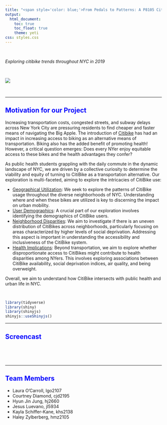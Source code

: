 ```yaml
---
title: "<span style='color: blue;'>From Pedals to Patterns: A P8105 Citibike Data Analysis</span>"
output: 
  html_document:
    toc: true
    toc_float: true
    theme: yeti
css: styles.css
---
```


<style>
  h1 {
    text-align: center;
     font-weight: bold;
  }
</style>


  &nbsp;
  
*Exploring citibike trends throughout NYC in 2019*

  &nbsp;
  
![](many_bike_pic.png)

  &nbsp;
  
***

## <span style="color: blue;">Motivation for our Project</span>
Increasing transportation costs, congested streets, and subway delays across New York City are pressuring residents to find cheaper and faster means of navigating the Big Apple. The introduction of [Citibike](https://citibikenyc.com/) has had an impact in increasing access to biking as an alternative means of transportation. Biking also has the added benefit of promoting health! However, a critical question emerges: Does every NYer enjoy equitable access to these bikes and the health advantages they confer?

As public health students grappling with the daily commute in the dynamic landscape of NYC, we are driven by a collective curiosity to determine the viability and equity of turning to CitiBike as a transportation alternative. Our exploration is multi-faceted, aiming to explore the intricacies of CitiBike use:

  * <u>Geographical Utilization</u>: We seek to explore the patterns of CitiBike usage throughout the diverse neighborhoods of NYC. Understanding where and when these bikes are utilized is key to discerning the impact on urban mobility.
  * <u>User Demographics</u>: A crucial part of our exploration involves identifying the demographics of CitiBike users. 
  * <u>Neighborhood Disparities</u>: We aim to investigate if there is an uneven distribution of CitiBikes across neighborhoods, particularly focusing on areas characterized by higher levels of social deprivation. Addressing this aspect is important in understanding the accessibility and inclusiveness of the CitiBike system.
  * <u>Health Implications</u>: Beyond transportation, we aim to explore whether disproportionate access to CitiBikes might contribute to health disparities among NYers. This involves exploring associations between CitiBike availability, social deprivation indices, air quality, and being overweight.

Overall, we aim to understand how CitiBike intersects with public health and urban life in NYC.

&nbsp;

```r
library(tidyverse)
library(shiny)
library(shinyjs)
shinyjs::useShinyjs()
```

***
## <span style="color: blue;">Screencast</span>

  &nbsp;
  
<link here to embed video>
  &nbsp;

***
  
## <span style="color: blue;">Team Members</span>
  - Laura O'Carroll, lgo2107<br>
  - Courtney Diamond, cjd2195<br>
  - Hyun Jin Jung, hj2660<br>
  - Jesus Luevano, jl5934<br>
  - Kayla Schiffer-Kane, khs2138<br>
  - Haley Zylberberg, hmz2105<br> 
  





